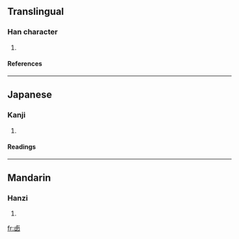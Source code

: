 ==Translingual==
===Han character===
{{Han char|rad=卜|as=06|sn=8|four=|canj=卜田大大 (YWKK)}}
# {{defn|Han}}
====References====
{{Han ref|kx=0158.110|dkj=02796|hdz=10094.100|uh=5365|ud=21349}}
----
==Japanese==
===Kanji===
{{ja-kanji|grade=|rs=卜06}}
# {{defn|Japanese}} 
====Readings====
{{ja-readings|on=[[せい]] (sei)|kun=}}
----
==Mandarin==
===Hanzi===
{{cmn-hanzi|pin=[[xī]] (xi1)|wg=hsi<sup>1</sup>}}
# {{defn|Mandarin}}

[[fr:卥]]